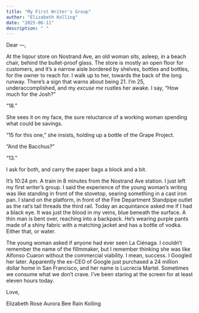 ```yaml
---
title: "My First Writer's Group"
author: "Elizabeth Kolling"
date: "2025-06-11"
description: " "
---
```



Dear —, 

At the liqour store on Nostrand Ave, an old woman sits, asleep, in a beach chair, behind the bullet-proof glass. The store is mostly an open floor for customers, and it's a narrow aisle bordered by shelves, bottles and bottles, for the owner to reach for. I walk up to her, towards the back of the long runway. There's a sign that warns about being 21. I'm 25, underaccomplished, and my *excuse me* rustles her awake. I say, "How much for the Josh?"

"18."

She sees it on my face, the sure reluctance of a working woman spending what could be savings. 

"15 for this one," she insists, holding up a bottle of the Grape Project. 

"And the Bacchus?"

"13." 

I ask for both, and carry the paper bags a block and a bit.

It's 10:24 pm. A train in 8 minutes from the Nostrand Ave station. I just left my first writer's group. I said the experience of the young woman's writing was like standing in front of the stovetop, searing something in a cast iron pan. I stand on the platform, in front of the Fire Department Standpipe outlet as the rat's tail threads the third rail. Today an acquintance asked me if I had a black eye. It was just the blood in my veins, blue beneath the surface. A thin man is bent over, reaching into a backpack. He's wearing purple pants made of a shiny fabric with a matching jacket and has a bottle of vodka. Either that, or water. 

The young woman asked if anyone had ever seen La Ciénaga. I couldn't remember the name of the fillmmaker, but I remember thinking she was like Alfonso Cuaron without the commercial viability. I mean, success. I Googled her later. Apparently the ex-CEO of Google just purchased a 24 million dollar home in San Francisco, and her name is Lucrecia Martel. Sometimes we consume what we don't crave. I've been staring at the screen for at least eleven hours today. 

Love, 

Elizabeth Rose Aurora Bee Rain Kolling
